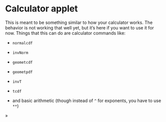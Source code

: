 # Calculator applet

This is meant to be something similar to how your calculator works. The behavior is not working that well yet, but it's here if you want to use it for now. Things that this can do are calculator commands like:

- `normalcdf`

- `invNorm`

- `geometcdf`

- `geometpdf`

- `invT`

- `tcdf`

- and basic arithmetic (though instead of `^` for exponents, you have to use `**`)

<div autofocus id="repl">
<div id="repl-history">
</div>
<span class="prompt" id="prompt">»&nbsp;</span> <span contenteditable="true" id="command"></span>
</div>

<script src="./scripts/web.js"></script>
<script src="./scripts/jstat.min.js"></script>
<script src="./scripts/dist.js"></script>
